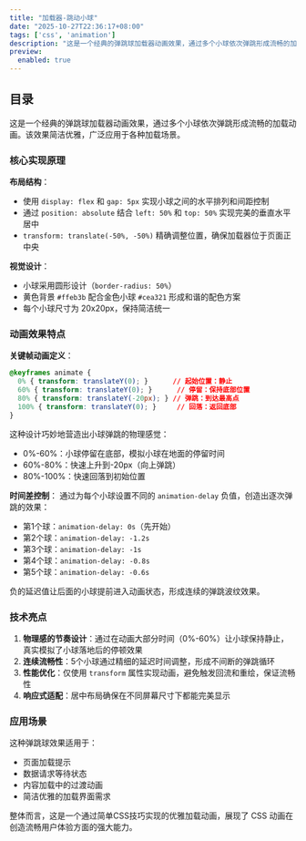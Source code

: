 ```yaml
---
title: "加载器-跳动小球"
date: "2025-10-27T22:36:17+08:00"
tags: ['css', 'animation']
description: "这是一个经典的弹跳球加载器动画效果，通过多个小球依次弹跳形成流畅的加载动画。该效果简洁优雅，广泛应用于各种加载场景。"
preview:
  enabled: true
---
```


## 目录

这是一个经典的弹跳球加载器动画效果，通过多个小球依次弹跳形成流畅的加载动画。该效果简洁优雅，广泛应用于各种加载场景。

### 核心实现原理

**布局结构**：
- 使用 `display: flex` 和 `gap: 5px` 实现小球之间的水平排列和间距控制
- 通过 `position: absolute` 结合 `left: 50%` 和 `top: 50%` 实现完美的垂直水平居中
- `transform: translate(-50%, -50%)` 精确调整位置，确保加载器位于页面正中央

**视觉设计**：
- 小球采用圆形设计（`border-radius: 50%`）
- 黄色背景 `#ffeb3b` 配合金色小球 `#cea321` 形成和谐的配色方案
- 每个小球尺寸为 20x20px，保持简洁统一

### 动画效果特点

**关键帧动画定义**：
```css
@keyframes animate {
  0% { transform: translateY(0); }      // 起始位置：静止
  60% { transform: translateY(0); }      // 停留：保持底部位置
  80% { transform: translateY(-20px); } // 弹跳：到达最高点
  100% { transform: translateY(0); }     // 回落：返回底部
}
```

这种设计巧妙地营造出小球弹跳的物理感觉：
- 0%-60%：小球停留在底部，模拟小球在地面的停留时间
- 60%-80%：快速上升到-20px（向上弹跳）
- 80%-100%：快速回落到初始位置

**时间差控制**：
通过为每个小球设置不同的 `animation-delay` 负值，创造出逐次弹跳的效果：
- 第1个球：`animation-delay: 0s`（先开始）
- 第2个球：`animation-delay: -1.2s`
- 第3个球：`animation-delay: -1s`
- 第4个球：`animation-delay: -0.8s`
- 第5个球：`animation-delay: -0.6s`

负的延迟值让后面的小球提前进入动画状态，形成连续的弹跳波纹效果。

### 技术亮点

1. **物理感的节奏设计**：通过在动画大部分时间（0%-60%）让小球保持静止，真实模拟了小球落地后的停顿效果
2. **连续流畅性**：5个小球通过精细的延迟时间调整，形成不间断的弹跳循环
3. **性能优化**：仅使用 `transform` 属性实现动画，避免触发回流和重绘，保证流畅性
4. **响应式适配**：居中布局确保在不同屏幕尺寸下都能完美显示

### 应用场景

这种弹跳球效果适用于：
- 页面加载提示
- 数据请求等待状态
- 内容加载中的过渡动画
- 简洁优雅的加载界面需求

整体而言，这是一个通过简单CSS技巧实现的优雅加载动画，展现了 CSS 动画在创造流畅用户体验方面的强大能力。


<CodeViewer  />